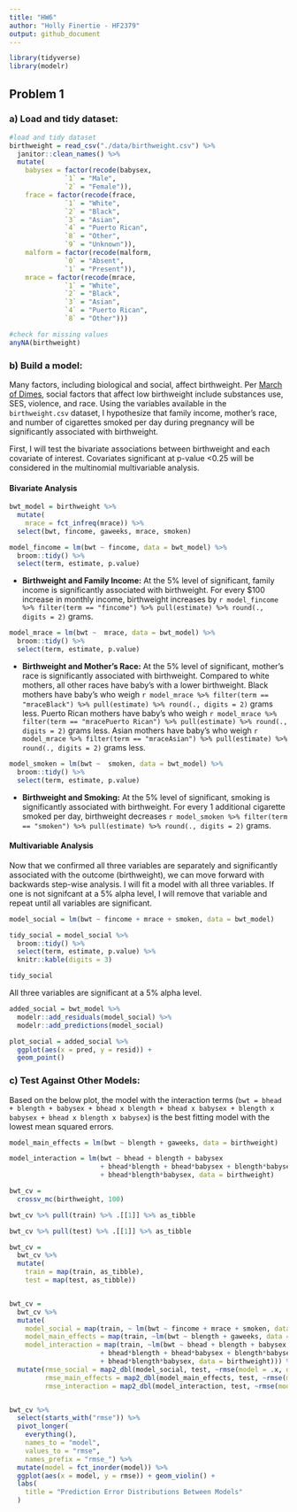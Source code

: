 ```yaml
---
title: "HW6"
author: "Holly Finertie - HF2379"
output: github_document
---
```


```r
library(tidyverse)
library(modelr)
```


## Problem 1 

### a) Load and tidy dataset: 

```r
#load and tidy dataset
birthweight = read_csv("./data/birthweight.csv") %>% 
  janitor::clean_names() %>% 
  mutate(
    babysex = factor(recode(babysex, 
              `1` = "Male", 
              `2` = "Female")), 
    frace = factor(recode(frace, 
              `1` = "White", 
              `2` = "Black",
              `3` = "Asian", 
              `4` = "Puerto Rican", 
              `8` = "Other", 
              `9` = "Unknown")), 
    malform = factor(recode(malform, 
              `0` = "Absent", 
              `1` = "Present")), 
    mrace = factor(recode(mrace, 
              `1` = "White", 
              `2` = "Black",
              `3` = "Asian", 
              `4` = "Puerto Rican", 
              `8` = "Other"))) 

#check for missing values
anyNA(birthweight)
```

### b) Build a model:  
Many factors, including biological and social, affect birthweight. Per [March of Dimes](https://www.marchofdimes.org/complications/low-birthweight.aspxl), social factors that affect low birthweight include substances use, SES, violence, and race. Using the variables available in the `birthweight.csv` dataset, I hypothesize that family income, mother's race, and number of cigarettes smoked per day during pregnancy will be significantly associated with birthweight. 

First, I will test the bivariate associations between birthweight and each covariate of interest. Covariates significant at p-value <0.25 will be considered in the multinomial multivariable analysis. 

#### Bivariate Analysis

```r
bwt_model = birthweight %>% 
  mutate(
    mrace = fct_infreq(mrace)) %>% 
  select(bwt, fincome, gaweeks, mrace, smoken)

model_fincome = lm(bwt ~ fincome, data = bwt_model) %>% 
  broom::tidy() %>% 
  select(term, estimate, p.value) 
```

* **Birthweight and Family Income:** At the 5% level of significant, family income is significantly associated with birthweight. For every $100 increase in monthly income, birthweight increases by `r model_fincome %>% filter(term == "fincome") %>% pull(estimate) %>% round(., digits = 2)` grams. 


```r
model_mrace = lm(bwt ~  mrace, data = bwt_model) %>% 
  broom::tidy() %>% 
  select(term, estimate, p.value) 
```

* **Birthweight and Mother's Race:** At the 5% level of significant, mother's race is significantly associated with birthweight. Compared to white mothers, all other races have baby's with a lower birthweight. Black mothers have baby's who weigh `r model_mrace %>% filter(term == "mraceBlack") %>% pull(estimate) %>% round(., digits = 2)` grams less. Puerto Rican mothers have baby's who weigh `r model_mrace %>% filter(term == "mracePuerto Rican") %>% pull(estimate) %>% round(., digits = 2)` grams less. Asian mothers have baby's who weigh `r model_mrace %>% filter(term == "mraceAsian") %>% pull(estimate) %>% round(., digits = 2)` grams less. 


```r
model_smoken = lm(bwt ~  smoken, data = bwt_model) %>% 
  broom::tidy() %>% 
  select(term, estimate, p.value)
```

* **Birthweight and Smoking:** At the 5% level of significant, smoking is significantly associated with birthweight. For every 1 additional cigarette smoked per day, birthweight decreases `r model_smoken %>% filter(term == "smoken") %>% pull(estimate) %>% round(., digits = 2)` grams. 


#### Multivariable Analysis

Now that we confirmed all three variables are separately and significantly associated with the outcome (birthweight), we can move forward with backwards step-wise analysis. I will fit a model with all three variables. If one is not signifcant at a 5% alpha level, I will remove that variable and repeat until all variables are significant. 


```r
model_social = lm(bwt ~ fincome + mrace + smoken, data = bwt_model) 

tidy_social = model_social %>% 
  broom::tidy() %>% 
  select(term, estimate, p.value) %>% 
  knitr::kable(digits = 3)

tidy_social
```

All three variables are significant at a 5% alpha level. 

```r
added_social = bwt_model %>% 
  modelr::add_residuals(model_social) %>% 
  modelr::add_predictions(model_social)

plot_social = added_social %>% 
  ggplot(aes(x = pred, y = resid)) +
  geom_point()

```

### c) Test Against Other Models: 

Based on the below plot, the model with the interaction terms (`bwt = bhead + blength + babysex + bhead x blength + bhead x babysex + blength x babysex + bhead x blength x babysex`) is the best fitting model with the lowest mean squared errors. 

```r
model_main_effects = lm(bwt ~ blength + gaweeks, data = birthweight) 

model_interaction = lm(bwt ~ bhead + blength + babysex 
                       + bhead*blength + bhead*babysex + blength*babysex
                       + bhead*blength*babysex, data = birthweight) 

bwt_cv = 
  crossv_mc(birthweight, 100) 

bwt_cv %>% pull(train) %>% .[[1]] %>% as_tibble

bwt_cv %>% pull(test) %>% .[[1]] %>% as_tibble

bwt_cv =
  bwt_cv %>% 
  mutate(
    train = map(train, as_tibble),
    test = map(test, as_tibble))


bwt_cv = 
  bwt_cv %>% 
  mutate(
    model_social = map(train, ~ lm(bwt ~ fincome + mrace + smoken, data = bwt_model)),  
    model_main_effects = map(train, ~lm(bwt ~ blength + gaweeks, data = birthweight)), 
    model_interaction = map(train, ~lm(bwt ~ bhead + blength + babysex 
                       + bhead*blength + bhead*babysex + blength*babysex
                       + bhead*blength*babysex, data = birthweight))) %>% 
  mutate(rmse_social = map2_dbl(model_social, test, ~rmse(model = .x, data = .y)),
         rmse_main_effects = map2_dbl(model_main_effects, test, ~rmse(model = .x, data = .y)),
         rmse_interaction = map2_dbl(model_interaction, test, ~rmse(model = .x, data = .y)))


bwt_cv %>% 
  select(starts_with("rmse")) %>% 
  pivot_longer(
    everything(),
    names_to = "model", 
    values_to = "rmse",
    names_prefix = "rmse_") %>% 
  mutate(model = fct_inorder(model)) %>% 
  ggplot(aes(x = model, y = rmse)) + geom_violin() +
  labs(
    title = "Prediction Error Distributions Between Models"
  )
```



